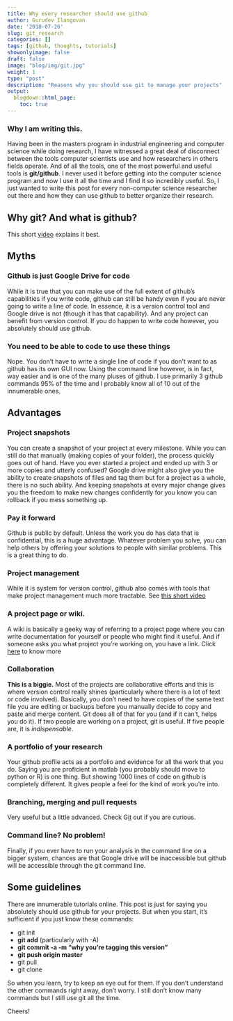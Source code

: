 ```yaml
---
title: Why every researcher should use github
author: Gurudev Ilangovan
date: '2018-07-26'
slug: git_research
categories: []
tags: [github, thoughts, tutorials]
showonlyimage: false
draft: false
image: "blog/img/git.jpg"
weight: 1
type: "post"
description: "Reasons why you should use git to manage your projects"
output:
  blogdown::html_page:
    toc: true
---
```


### Why I am writing this.

Having been in the masters program in industrial engineering and computer science while doing research, I have witnessed a great deal of disconnect between the tools computer scientists use and how researchers in others fields operate. And of all the tools, one of the most powerful and useful tools is **git/github**. I never used it before getting into the computer science program and now I use it all the time and I find it so incredibly useful. So, I just wanted to write this post for every non-computer science researcher out there and how they can use github to better organize their research. 

## Why git? And what is github? 

This short <a href="https://www.youtube.com/watch?v=uUuTYDg9XoI" target="_blank">video</a>  explains it best. 


## Myths 

### Github is just Google Drive for code

While it is true that you can make use of the full extent of github's capabilities if you write code, github can still be handy even if you are never going to write a line of code. In essence, it is a version control tool and Google drive is not (though it has that capability). And any project can benefit from version control. If you do happen to write code however, you absolutely should use github. 

### You need to be able to code to use these things

Nope. You don't have to write a single line of code if you don't want to as github has its own GUI now. Using the command line however, is in fact, way easier and is one of the many pluses of github. I use primarily 3 github commands 95% of the time and I probably know all of 10 out of the innumerable ones. 

## Advantages

### Project snapshots 
You can create a snapshot of your project at every milestone. While you can still do that manually (making copies of your folder), the process quickly goes out of hand. Have you ever started a project and ended up with 3 or more copies and utterly confused? Google drive might also give you the ability to create snapshots of files and tag them but for a project as a whole, there is no such ability. And keeping snapshots at every major change gives you the freedom to make new changes confidently for you know you can rollback if you mess something up.

### Pay it forward
Github is public by default. Unless the work you do has data that is confidential, this is a huge advantage. Whatever problem you solve, you can help others by offering your solutions to people with similar problems. This is a great thing to do.

### Project management 
While it is system for version control, github also comes with tools that make project management much more tractable. See <a href="https://youtu.be/C6MGKHkNtxU?t=16s" target="_blank">this short video</a> 

### A project page or wiki. 
A wiki is basically a geeky way of referring to a project page where you can write documentation for yourself or people who might find it useful. And if someone asks you what project you're working on, you have a link. Click <a href="https://help.github.com/articles/about-github-wikis/" target="_blank">here</a> to know more

### Collaboration

**This is a biggie.** Most of the projects are collaborative efforts and this is where version control really shines (particularly where there is a lot of text or code involved). Basically, you don't need to have copies of the same text file you are editing or backups before you manually decide to copy and paste and merge content. Git does all of that for you (and if it can't, helps you do it). If two people are working on a project, git is useful. If five people are, it is *indispensable*.

### A portfolio of your research
Your github profile acts as a portfolio and evidence for all the work that you do. Saying you are proficient in matlab (you probably should move to python or R) is one thing. But showing 1000 lines of code on github is completely different. It gives people a feel for the kind of work you're into.

### Branching, merging and pull requests 
Very useful but a little advanced. Check G<a href="https://git-scm.com/book/en/v2/Git-Branching-Basic-Branching-and-Merging" target="_blank">it</a> out if you are curious. 

### Command line? No problem!
Finally, if you ever have to run your analysis in the command line on a bigger system, chances are that Google drive will be inaccessible but github will be accessible through the git command line. 

## Some guidelines 

There are innumerable tutorials online. This post is just for saying you absolutely should use github for your projects. But when you start, it's sufficient if you just know these commands:

- git init
- **git add**  (particularly with -A) 
- **git commit -a -m "why you're tagging this version"**
- **git push origin master**
- git pull 
- git clone 

So when you learn, try to keep an eye out for them. If you don't understand the other commands right away, don't worry. I still don't know many commands but I still use git all the time.

Cheers!